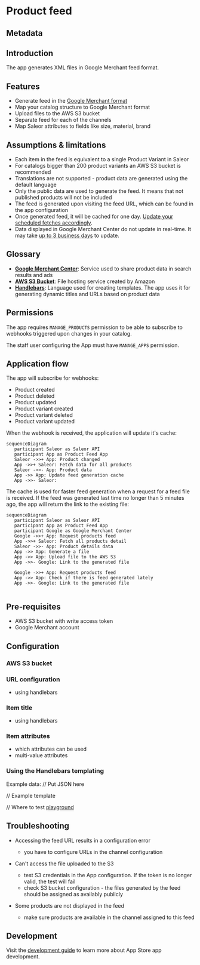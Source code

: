 
# Product feed

## Metadata

<AppMetadata
  minSaleorVersion="3.10"
  roadmapUrl="https://github.com/saleor/apps/labels/App%3A%20Product%20Feed"
  githubUrl="https://github.com/saleor/apps/tree/main/apps/products-feed"
/>

## Introduction

The app generates XML files in Google Merchant feed format.

## Features

- Generate feed in the [Google Merchant format](https://support.google.com/merchants/answer/7439882)
- Map your catalog structure to Google Merchant format
- Upload files to the AWS S3 bucket
- Separate feed for each of the channels
- Map Saleor attributes to fields like size, material, brand

## Assumptions & limitations

- Each item in the feed is equivalent to a single Product Variant in Saleor
- For catalogs bigger than 200 product variants an AWS S3 bucket is recommended
- Translations are not supported - product data are generated using the default language
- Only the public data are used to generate the feed. It means that not published products will not be included
- The feed is generated upon visiting the feed URL, which can be found in the app configuration
- Once generated feed, it will be cached for one day. [Update your scheduled fetches accordingly](https://support.google.com/merchants/answer/7371671).
- Data displayed in Google Merchant Center do not update in real-time. It may take [up to 3 business days](https://support.google.com/merchants/answer/188477) to update.

## Glossary

- [**Google Merchant Center**](https://www.google.com/intl/en_us/retail/solutions/merchant-center/): Service used to share product data in search results and ads
- [**AWS S3 Bucket**](https://aws.amazon.com/s3/): File hosting service created by Amazon
- [**Handlebars**](https://handlebarsjs.com/): Language used for creating templates. The app uses it for generating dynamic titles and URLs based on product data

## Permissions

The app requires `MANAGE_PRODUCTS` permission to be able to subscribe to webhooks triggered upon changes in your catalog.

The staff user configuring the App must have `MANAGE_APPS` permission.

## Application flow

The app will subscribe for webhooks:

- Product created
- Product deleted
- Product updated
- Product variant created
- Product variant deleted
- Product variant updated

When the webhook is received, the application will update it's cache:

```mermaid
sequenceDiagram
   participant Saleor as Saleor API
   participant App as Product Feed App
   Saleor ->>+ App: Product changed
   App ->>+ Saleor: Fetch data for all products
   Saleor ->>- App: Product data
   App ->> App: Update feed generation cache
   App ->>- Saleor:
```

The cache is used for faster feed generation when a request for a feed file is received. If the feed was generated last time no longer than 5 minutes ago, the app will return the link to the existing file:

```mermaid
sequenceDiagram
   participant Saleor as Saleor API
   participant App as Product Feed App
   participant Google as Google Merchant Center
   Google ->>+ App: Request products feed
   App ->>+ Saleor: Fetch all products detail
   Saleor ->>- App: Product details data
   App ->> App: Generate a file
   App ->> App: Upload file to the AWS S3
   App ->>- Google: Link to the generated file

   Google ->>+ App: Request products feed
   App ->> App: Check if there is feed generated lately
   App ->>- Google: Link to the generated file


```

## Pre-requisites

- AWS S3 bucket with write access token
- Google Merchant account

## Configuration

### AWS S3 bucket

### URL configuration

- using handlebars

### Item title

- using handlebars

### Item attributes

- which attributes can be used
- multi-value attributes

### Using the Handlebars templating

Example data:
// Put JSON here

// Example template

// Where to test
[playground](https://handlebarsjs.com/playground.html#format=1&currentExample=%7B%22template%22%3A%22%7B%7B%20variant.product.name%20%7D%7D%20-%20%7B%7B%20variant.name%20%7D%7D%5Cn%22%2C%22partials%22%3A%5B%5D%2C%22input%22%3A%22%7B%5Cn%20%20variant%3A%20%7B%5Cn%20%20%20%20id%3A%20%5C%22UHJvZHVjdFZhcmlhbnQ6MzYx%5C%22%2C%5Cn%20%20%20%20name%3A%20%5C%22M%5C%22%2C%5Cn%20%20%20%20sku%3A%20%5C%22218223580%5C%22%2C%5Cn%20%20%20%20pricing%3A%20%7B%5Cn%20%20%20%20%20%20price%3A%20%7B%5Cn%20%20%20%20%20%20%20%20gross%3A%20%7B%5Cn%20%20%20%20%20%20%20%20%20%20currency%3A%20%5C%22USD%5C%22%2C%5Cn%20%20%20%20%20%20%20%20%20%20amount%3A%2045%2C%5Cn%20%20%20%20%20%20%20%20%7D%2C%5Cn%20%20%20%20%20%20%7D%2C%5Cn%20%20%20%20%7D%2C%5Cn%20%20%20%20quantityAvailable%3A%2050%2C%5Cn%20%20%20%20attributes%3A%20%5B%5Cn%20%20%20%20%20%20%7B%5Cn%20%20%20%20%20%20%20%20attribute%3A%20%7B%5Cn%20%20%20%20%20%20%20%20%20%20id%3A%20%5C%22QXR0cmlidXRlOjM4%5C%22%2C%5Cn%20%20%20%20%20%20%20%20%7D%2C%5Cn%20%20%20%20%20%20%20%20values%3A%20%5B%5Cn%20%20%20%20%20%20%20%20%20%20%7B%5Cn%20%20%20%20%20%20%20%20%20%20%20%20value%3A%20%5C%22%5C%22%2C%5Cn%20%20%20%20%20%20%20%20%20%20%20%20name%3A%20%5C%22M%5C%22%2C%5Cn%20%20%20%20%20%20%20%20%20%20%7D%2C%5Cn%20%20%20%20%20%20%20%20%5D%2C%5Cn%20%20%20%20%20%20%7D%2C%5Cn%20%20%20%20%5D%2C%5Cn%20%20%20%20product%3A%20%7B%5Cn%20%20%20%20%20%20id%3A%20%5C%22UHJvZHVjdDoxMzc%3D%5C%22%2C%5Cn%20%20%20%20%20%20name%3A%20%5C%22Blue%20Polygon%20Shirt%5C%22%2C%5Cn%20%20%20%20%20%20slug%3A%20%5C%22blue-polygon-shirt%5C%22%2C%5Cn%20%20%20%20%20%20description%3A%5Cn%20%20%20%20%20%20%20%20'%7B%5C%22time%5C%22%3A%201653425319677%2C%20%5C%22blocks%5C%22%3A%20%5B%7B%5C%22id%5C%22%3A%20%5C%22sMEIn2NR8s%5C%22%2C%20%5C%22data%5C%22%3A%20%7B%5C%22text%5C%22%3A%20%5C%22%3Cb%3EEver%20have%20those%20days%20where%20you%20feel%20a%20bit%20geometric%3F%3C%2Fb%3E%20Can%5C%5C't%20quite%20shape%20yourself%20up%20right%3F%20Show%20your%20different%20sides%20with%20a%20Saleor%20styles.%5C%22%7D%2C%20%5C%22type%5C%22%3A%20%5C%22paragraph%5C%22%7D%5D%2C%20%5C%22version%5C%22%3A%20%5C%222.22.2%5C%22%7D'%2C%5Cn%20%20%20%20%20%20seoDescription%3A%20%5C%22%5C%22%2C%5Cn%20%20%20%20%20%20attributes%3A%20%5B%5Cn%20%20%20%20%20%20%20%20%7B%5Cn%20%20%20%20%20%20%20%20%20%20attribute%3A%20%7B%5Cn%20%20%20%20%20%20%20%20%20%20%20%20id%3A%20%5C%22QXR0cmlidXRlOjM2%5C%22%2C%5Cn%20%20%20%20%20%20%20%20%20%20%7D%2C%5Cn%20%20%20%20%20%20%20%20%20%20values%3A%20%5B%5Cn%20%20%20%20%20%20%20%20%20%20%20%20%7B%5Cn%20%20%20%20%20%20%20%20%20%20%20%20%20%20value%3A%20%5C%22%5C%22%2C%5Cn%20%20%20%20%20%20%20%20%20%20%20%20%20%20name%3A%20%5C%22Cotton%5C%22%2C%5Cn%20%20%20%20%20%20%20%20%20%20%20%20%7D%2C%5Cn%20%20%20%20%20%20%20%20%20%20%5D%2C%5Cn%20%20%20%20%20%20%20%20%7D%2C%5Cn%20%20%20%20%20%20%5D%2C%5Cn%20%20%20%20%20%20thumbnail%3A%20%7B%5Cn%20%20%20%20%20%20%20%20url%3A%20%5C%22https%3A%2F%2Fexample.eu.saleor.cloud%2Fmedia%2Fthumbnails%2Fproducts%2Fsaleor-blue-polygon-tee-front_thumbnail_256.png%5C%22%2C%5Cn%20%20%20%20%20%20%7D%2C%5Cn%20%20%20%20%20%20category%3A%20%7B%5Cn%20%20%20%20%20%20%20%20id%3A%20%5C%22Q2F0ZWdvcnk6Mzk%3D%5C%22%2C%5Cn%20%20%20%20%20%20%20%20name%3A%20%5C%22T-shirts%5C%22%2C%5Cn%20%20%20%20%20%20%20%20googleCategoryId%3A%20%5C%2242%5C%22%2C%5Cn%20%20%20%20%20%20%7D%2C%5Cn%20%20%20%20%7D%2C%5Cn%20%20%7D%5Cn%7D%22%2C%22output%22%3A%22Blue%20Polygon%20Shirt%20-%20M%5Cn%22%2C%22preparationScript%22%3A%22%22%2C%22handlebarsVersion%22%3A%224.7.8%22%7D)

## Troubleshooting

- Accessing the feed URL results in a configuration error

  - you have to configure URLs in the channel configuration

- Can't access the file uploaded to the S3

  - test S3 credentials in the App configuration. If the token is no longer valid, the test will fail
  - check S3 bucket configuration - the files generated by the feed should be assigned as availably publicly

- Some products are not displayed in the feed
  - make sure products are available in the channel assigned to this feed

## Development

Visit the [development guide](../../extending/apps/developing-apps/app-examples) to learn more about App Store app development.
